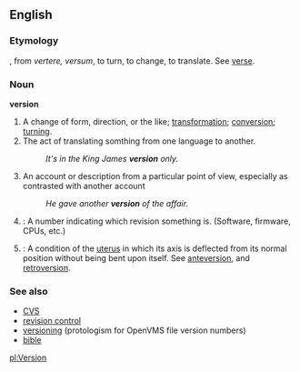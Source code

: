 ==English==

===Etymology===
{{F.}}, from {{L.}} ''vertere, versum'', to turn, to change, to translate. See [[verse]].

===Noun===
'''version'''
#A change of form, direction, or the like; [[transformation]]; [[conversion]]; [[turning]].
#The act of translating somthing from one language to another.
#:''It's in the King James '''version''' only.''
#An account or description from a particular point of view, especially as contrasted with another account
#:''He gave another '''version''' of the affair.''
#{{cattag|computing}}: A number indicating which revision something is.  (Software, firmware, CPUs, etc.)
#{{cattag|medical}}: A condition of the [[uterus]] in which its axis is deflected from its normal position without being bent upon itself.  See [[anteversion]], and [[retroversion]].

===See also===
*[[CVS]]
*[[revision control]]
*[[versioning]] (protologism for OpenVMS file version numbers)
*[[bible]]

[[pl:Version]]